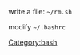 [[Category:bash]]
write a file: <tt> ~/rm.sh </tt>
{{{class="brush: bash"
#!/bin/bash
#
#  A tiny script that moves files to a wastebasket, rather than deleting them
#+ (and doesn't overwrite previously deleted files of the same name).

[ -d ~/Trash ]
if [ $? -eq 1 ]; then
    echo "Creating directory."
    mkdir ~/Trash;
fi

random_suffix=$RANDOM

for file in $@; do
    if [[ -e ~/Trash/$file ]]; then
        mv $file ~/Trash/${file}.${random_suffix}
    else mv $file ~/Trash/
    fi
done
}}}

modify <tt> ~/.bashrc </tt>
{{{class="brush: bash"
alias remove='/bin/rm'
alias rm='~/rm.sh'
}}}
